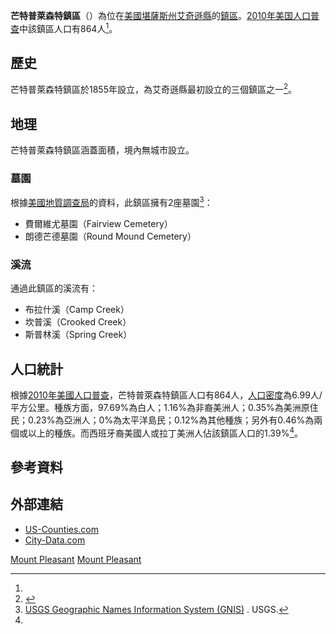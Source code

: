 {{noteTA
|G1=USState
}}
{{Infobox settlement
|official_name = 芒特普萊森特鎮區
|native_name = Mount Pleasant Township
|settlement_type = 鎮區
|image_map = Map highlighting Mount Pleasant Township, Atchison County, Kansas.svg
|map_caption = 芒特普萊森特鎮區在艾奇遜縣的位置
|coordinates_display = inline,title
|coordinates_region = US-KS
|subdivision_type = [[世界政區索引|國家]]
|subdivision_name = [[美国|美国]]
|subdivision_type1 = [[美國行政區劃|州]]
|subdivision_name1 = [[堪薩斯州|堪薩斯州]]
|subdivision_type2 = [[堪萨斯州行政区划|縣]]
|subdivision_name2 = [[艾奇遜縣_(堪薩斯州)|艾奇遜縣]]
|area_total_km2 = 123.64
|area_land_km2 = 123.56
|area_water_km2  = 0.09
|area_total_sq_mi = 
|area_land_sq_mi = 
|area_water_sq_mi = 
|area_water_percent = 0.07
|population_as_of = [[2010年美国人口普查|2010]]
|population_footnotes = <ref name=census>{{cite web|url=http://www.census.gov/geo/www/gazetteer/gazetteer2010.html|title=2010 Census Gazetteer Files|publisher=[[美国人口调查局|美国人口调查局]]|accessdate=2016-02-19|archive-url=https://web.archive.org/web/20121021075704/http://www.census.gov/geo/www/gazetteer/gazetteer2010.html|archive-date=2012-10-21|dead-url=yes}}</ref>
|population_total = 864
|population_density_km2 = auto
|elevation_footnotes = 
|elevation_m = 317
|elevation_ft = 1040
|latd = 39
|latm = 28
|lats = 05
|latNS = N
|longd = 95
|longm = 10
|longs = 31
|longEW = W
|blank_name = [[地名信息系统|GNIS]] feature ID
|blank_info = [http://geonames.usgs.gov/pls/gnispublic/f?p=gnispq:3:::NO::P3_FID:0473489 0473489]
|website = 
|footnotes = 
}}

'''芒特普萊森特鎮區'''（{{lang-en|'''Mount Pleasant Township'''}}）為位在[[美國|美國]][[堪薩斯州|堪薩斯州]][[艾奇遜縣_(堪薩斯州)|艾奇遜縣]]的[[行政鎮區|鎮區]]。[[2010年美国人口普查|2010年美国人口普查]]中該鎮區人口有864人<ref name=census/>。

==歷史==
芒特普萊森特鎮區於1855年設立，為艾奇遜縣最初設立的三個鎮區之一<ref>{{cite book | url=http://books.google.com/books?id=dBA1AQAAMAAJ&pg=PA64#v=onepage&q&f=false | title=History of Atchison County, Kansas | publisher=Standard Publishing Company | author=Ingalls, Sheffield | year=1916 | pages=64 | access-date=2016-02-19 | archive-date=2014-07-09 | archive-url=https://web.archive.org/web/20140709031659/http://books.google.com/books?id=dBA1AQAAMAAJ&pg=PA64#v=onepage&q&f=false | dead-url=no }}</ref>。

==地理==
芒特普萊森特鎮區涵蓋面積{{convert|123.6|km2|sqmi}}，境內無城市設立。

===墓園===
根據[[美國地質調查局|美國地質調查局]]的資料，此鎮區擁有2座墓園<ref>[http://geonames.usgs.gov/domestic/index.html USGS Geographic Names Information System (GNIS)] {{Wayback|url=http://geonames.usgs.gov/domestic/index.html |date=20190428150204 }}. USGS.</ref>：
*費爾維尤墓園（Fairview Cemetery）
*朗德芒德墓園（Round Mound Cemetery）

===溪流===
通過此鎮區的溪流有：
*布拉什溪（Camp Creek）
*坎普溪（Crooked Creek）
*斯普林溪（Spring Creek）

==人口統計==
根據[[2010年美國人口普查|2010年美國人口普查]]，芒特普萊森特鎮區人口有864人，[[人口密度|人口密度]]為6.99人/平方公里。種族方面，97.69%為白人；1.16%為非裔美洲人；0.35%為美洲原住民；0.23%為亞洲人；0%為太平洋島民；0.12%為其他種族；另外有0.46%為兩個或以上的種族。而西班牙裔美國人或拉丁美洲人佔該鎮區人口的1.39%<ref name=census/>。

==參考資料==
{{reflist}}

==外部連結==
* [https://web.archive.org/web/20080723112151/http://www.us-counties.com/localgov/kansas.html US-Counties.com]
* [http://www.city-data.com/township/Mount-Pleasant-Atchison-KS.html City-Data.com] {{Wayback|url=http://www.city-data.com/township/Mount-Pleasant-Atchison-KS.html |date=20190719133000 }}

{{艾奇遜縣 (堪薩斯州)}}

[[Category:艾奇遜縣鎮區_(堪薩斯州)|Mount Pleasant]]
[[Category:堪薩斯州鎮區|Mount Pleasant]]